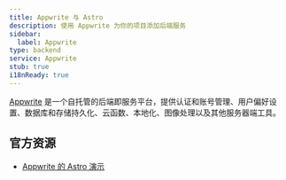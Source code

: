 ```yaml
---
title: Appwrite 与 Astro
description: 使用 Appwrite 为你的项目添加后端服务
sidebar:
  label: Appwrite
type: backend
service: Appwrite
stub: true
i18nReady: true
---
```


[Appwrite](https://appwrite.io/) 是一个自托管的后端即服务平台，提供认证和账号管理、用户偏好设置、数据库和存储持久化、云函数、本地化、图像处理以及其他服务器端工具。

## 官方资源
- [Appwrite 的 Astro 演示](https://github.com/appwrite/demos-for-astro)
